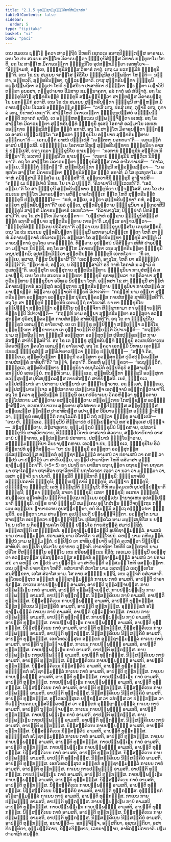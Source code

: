 ```yaml
---
title: "2.1.5 ອຸພ຺ຠຊາຓຸມຓ຺ຑລິກາສິກ຺ຂາປທ"
tableOfContents: false
sidebar:
  order: 5
type: "tipitaka"
basket: "vi"
book: "paci"
---
```



<DynamicBreadcrumb />

<Division number="656" book="paci">

<Paragraph number="2100" book="paci">
ເຕນ ສມເຍນ ພຸທ຺ໂຘ ຠຄວາ ສາວຕ຺ຖິຍໍ ວິຫຣຕິ ເຊຕວເນ ອນາຖປິຓ຺ຑິກສ຺ສ ອາຣາເມ. ເຕນ ໂຂ ປນ ສມເຍນ ສາຬ຺ໂຫ ມິຄາຣນຕ຺ຕາ ຠິກ຺ຂຸນິສໍຆສ຺ສ ວິຫາຣໍ ກຕ຺ຕຸກາໂມ ໂຫຕິ. ອຖ ໂຂ ສາຬ຺ໂຫ ມິຄາຣນຕ຺ຕາ ຠິກ຺ຂຸນິໂຍ ອຸປສງ຺ກມິຕ຺ວາ ເອຕທໂວຈ—  “ອິຈ຺ຉາມຫໍ, ອຍ຺ເຍ, ຠິກ຺ຂຸນິສໍຆສ຺ສ ວິຫາຣໍ ກາຕຸໍ. ເທຖ ເມ ນວກມ຺ມິກໍ ຠິກ຺ຂຸນິນ຺”ຕິ. ເຕນ ໂຂ ປນ ສມເຍນ ຈຕສ຺ໂສ ຠຄິນິໂຍ ຠິກ຺ຂຸນີສຸ ປພ຺ພຊິຕາ ໂຫນ຺ຕິ—  ນນ຺ທາ, ນນ຺ທວຕີ, ສຸນ຺ທຣີນນ຺ທາ, ຖຸລ຺ລນນ຺ທາຕິ. ຕາສຸ ສຸນ຺ທຣີນນ຺ທາ ຠິກ຺ຂຸນີ ຕຣຸຓປພ຺ພຊິຕາ ອຠິຣູປາ ໂຫຕິ ທສ຺ສນີຍາ ປາສາທິກາ ປຓ຺ຑິຕາ ພ຺ຍຕ຺ຕາ ເມຘາວິນີ ທກ຺ຂາ ອນລສາ, ຕຕ຺ຣຸປາຍາຍ ວີມໍສາຍ ສມນ຺ນາຄຕາ, ອລໍ ກາຕຸໍ ອລໍ ສໍວິຘາຕຸໍ. ອຖ ໂຂ ຠິກ຺ຂຸນິສໍໂຆ ສຸນ຺ທຣີນນ຺ທໍ ຠິກ຺ຂຸນິໍ ສມ຺ມນ຺ນິຕ຺ວາ ສາຬ຺ຫສ຺ສ ມິຄາຣນຕ຺ຕຸໂນ ນວກມ຺ມິກໍ ອທາສິ. ເຕນ ໂຂ ປນ ສມເຍນ ສຸນ຺ທຣີນນ຺ທາ ຠິກ຺ຂຸນີ ສາຬ຺ຫສ຺ສ ມິຄາຣນຕ຺ຕຸໂນ ນິເວສນໍ ອຠິກ຺ຂຓໍ ຄຈ຺ຉຕິ—  “ວາສິໍ ເທຖ, ປຣສຸໍ ເທຖ, ກຸຐາຣິໍ ເທຖ, ກຸທາລໍ ເທຖ, ນິຂາທນໍ ເທຖາ”ຕິ. ສາຬ຺ໂຫປິ ມິຄາຣນຕ຺ຕາ ຠິກ຺ຂຸນຸປສ຺ສຍໍ ອຠິກ຺ຂຓໍ ຄຈ຺ຉຕິ ກຕາກຕໍ ຊານິຕຸໍ. ເຕ ອຠິຓ຺ຫທສ຺ສເນນ ປຏິພທ຺ຘຈິຕ຺ຕາ ອເຫສຸໍ.
</Paragraph>

<Paragraph number="2101" book="paci">
ອຖ ໂຂ ສາຬ຺ໂຫ ມິຄາຣນຕ຺ຕາ ສຸນ຺ທຣີນນ຺ທໍ ຠິກ຺ຂຸນິໍ ທູເສຕຸໍ ໂອກາສໍ ອລຠມາໂນ ເອຕເທວອຕ຺ຖາຍ ຠິກ຺ຂຸນິສໍຆສ຺ສ ຠຕ຺ຕໍ ອກາສິ. ອຖ ໂຂ ສາຬ຺ໂຫ ມິຄາຣນຕ຺ຕາ ຠຕ຺ຕຄ຺ເຄ ອາສນໍ ປຎ຺ຎເປນ຺ໂຕ “ເອຕ຺ຕກາ ຠິກ຺ຂຸນິໂຍ ອຍ຺ຍາຍ ສຸນ຺ທຣີນນ຺ທາຍ ວຸຑ຺ຒຕຣາ”ຕິ—  ເອກມນ຺ຕໍ ອາສນໍ ປຎ຺ຎເປສິ “ເອຕ຺ຕກາ ນວກຕຣາ”ຕິ—  ເອກມນ຺ຕໍ ອາສນໍ ປຎ຺ຎເປສິ. ປຏິຈ຺ຉນ຺ເນ ໂອກາເສ ນິກູເຏ ສຸນ຺ທຣີນນ຺ທາຍ ຠິກ຺ຂຸນິຍາ ອາສນໍ ປຎ຺ຎເປສິ, ຍຖາ ເຖຣາ ຠິກ຺ຂຸນິໂຍ ຊາເນຍ຺ຍຸໍ—  “ນວການໍ ຠິກ຺ຂຸນີນໍ ສນ຺ຕິເກ ນິສິນ຺ນາ”ຕິ; ນວກາປິ ຠິກ຺ຂຸນິໂຍ ຊາເນຍ຺ຍຸໍ—  “ເຖຣານໍ ຠິກ຺ຂຸນີນໍ ສນ຺ຕິເກ ນິສິນ຺ນາ”ຕິ. ອຖ ໂຂ ສາຬ຺ໂຫ ມິຄາຣນຕ຺ຕາ ຠິກ຺ຂຸນິສໍຆສ຺ສ ກາລໍ ອາໂຣຈາເປສິ—  “ກາໂລ, ອຍ຺ເຍ, ນິຏ຺ຐິຕໍ ຠຕ຺ຕນ຺”ຕິ. ສຸນ຺ທຣີນນ຺ທາ ຠິກ຺ຂຸນີ ສລ຺ລກ຺ເຂຕ຺ວາ—  “ນ ພຫຸກໂຕ ສາຬ຺ໂຫ ມິຄາຣນຕ຺ຕາ ຠິກ຺ຂຸນິສໍຆສ຺ສ ຠຕ຺ຕໍ ອກາສິ; ມໍ ໂສ ທູເສຕຸກາໂມ. ສຈາຫໍ ຄມິສ຺ສາມິ ວິສ຺ສໂຣ ເມ ຠວິສ຺ສຕີ”ຕິ, ອນ຺ເຕວາສິນິໍ ຠິກ຺ຂຸນິໍ ອາຓາເປສິ—  “ຄຈ຺ຉ ເມ ປິຓ຺ຑປາຕໍ ນີຫຣ. ໂຍ ເຈ ມໍ ປຸຈ຺ຉຕິ, ‘ຄິລານາ’ຕິ ປຏິເວເທຫີ”ຕິ. “ເອວໍ, ອຍ຺ເຍ”ຕິ ໂຂ ສາ ຠິກ຺ຂຸນີ ສຸນ຺ທຣີນນ຺ທາຍ ຠິກ຺ຂຸນິຍາ ປຈ຺ຈສ຺ໂສສິ.
</Paragraph>

<Paragraph number="2102" book="paci">
ເຕນ ໂຂ ປນ ສມເຍນ ສາຬ຺ໂຫ ມິຄາຣນຕ຺ຕາ ພຫິທ຺ວາຣໂກຏ຺ຐເກ ຐິໂຕ ໂຫຕິ ສຸນ຺ທຣີນນ຺ທໍ ຠິກ຺ຂຸນິໍ ປຏິປຸຈ຺ຉນ຺ໂຕ—  “ກຫໍ, ອຍ຺ເຍ, ອຍ຺ຍາ ສຸນ຺ທຣີນນ຺ທາ? ກຫໍ, ອຍ຺ເຍ, ອຍ຺ຍາ ສຸນ຺ທຣີນນ຺ທາ”ຕິ? ເອວໍ ວຸຕ຺ເຕ, ສຸນ຺ທຣີນນ຺ທາຍ ຠິກ຺ຂຸນິຍາ ອນ຺ເຕວາສິນີ ຠິກ຺ຂຸນີ ສາຬ຺ຫໍ ມິຄາຣນຕ຺ຕາຣໍ ເອຕທໂວຈ—  “ຄິລານາວຸໂສ; ປິຓ຺ຑປາຕໍ ນີຫຣິສ຺ສາມີ”ຕິ. ອຖ ໂຂ ສາຬ຺ໂຫ ມິຄາຣນຕ຺ຕາ—  “ຍມ຺ປາຫໍ ອຕ຺ຖາຍ ຠິກ຺ຂຸນິສໍຆສ຺ສ ຠຕ຺ຕໍ ອກາສິໍ ອຍ຺ຍາຍ ສຸນ຺ທຣີນນ຺ທາຍ ກາຣຓາ”ຕິ ມນຸສ຺ເສ ອາຓາເປຕ຺ວາ—  “ຠິກ຺ຂຸນິສໍຆໍ ຠຕ຺ເຕນ ປຣິວິສຖາ”ຕິ ວຕ຺ວາ ເຍນ ຠິກ຺ຂຸນຸປສ຺ສໂຍ ເຕນຸປສງ຺ກມິ. ເຕນ ໂຂ ປນ ສມເຍນ ສຸນ຺ທຣີນນ຺ທາ ຠິກ຺ຂຸນີ ພຫາຣາມໂກຏ຺ຐເກ ຐິຕາ ໂຫຕິ ສາຬ຺ຫໍ ມິຄາຣນຕ຺ຕາຣໍ ປຕິມາເນນ຺ຕີ. ອທ຺ທສາ ໂຂ ສຸນ຺ທຣີນນ຺ທາ ຠິກ຺ຂຸນີ ສາຬ຺ຫໍ ມິຄາຣນຕ຺ຕາຣໍ ທູຣໂຕວ ອາຄຈ຺ຉນ຺ຕໍ. ທິສ຺ວານ ອຸປສ຺ສຍໍ ປວິສິຕ຺ວາ ສສີສໍ ປາຣຸປິຕ຺ວາ ມຎ຺ຈເກ ນິປຊ຺ຊິ. ອຖ ໂຂ ສາຬ຺ໂຫ ມິຄາຣນຕ຺ຕາ ເຍນ ສຸນ຺ທຣີນນ຺ທາ ຠິກ຺ຂຸນີ ເຕນຸປສງ຺ກມິ; ອຸປສງ຺ກມິຕ຺ວາ ສຸນ຺ທຣີນນ຺ທໍ ຠິກ຺ຂຸນິໍ ເອຕທໂວຈ—  “ກິໍ ເຕ, ອຍ຺ເຍ, ອຜາສຸ, ກິສ຺ສ ນິປນ຺ນາສີ”ຕິ? “ເອວຎ຺ເຫຕໍ, ອາວຸໂສ, ໂຫຕິ ຍາ ອນິຈ຺ຉນ຺ຕໍ ອິຈ຺ຉຕີ”ຕິ. “ກ຺ຍາຫໍ ຕໍ, ອຍ຺ເຍ, ນ ອິຈ຺ຉິສ຺ສາມິ? ອປິ ຈາຫໍ ໂອກາສໍ ນ ລຠາມິ ຕໍ ທູເສຕຸນ຺”ຕິ. ອວສ຺ສຸໂຕ ອວສ຺ສຸຕາຍ ສຸນ຺ທຣີນນ຺ທາຍ ຠິກ຺ຂຸນິຍາ ກາຍສໍສຄ຺ຄໍ ສມາປຊ຺ຊິ.
</Paragraph>

<Paragraph number="2103" book="paci">
ເຕນ ໂຂ ປນ ສມເຍນ ອຎ຺ຎຕຣາ ຠິກ຺ຂຸນີ ຊຣາທຸພ຺ພລາ ຈຣຓຄິລານາ ສຸນ຺ທຣີນນ຺ທາຍ ຠິກ຺ຂຸນິຍາ ອວິທູເຣ ນິປນ຺ນາ ໂຫຕິ. ອທ຺ທສາ ໂຂ ສາ ຠິກ຺ຂຸນີ ສາຬ຺ຫໍ ມິຄາຣນຕ຺ຕາຣໍ ອວສ຺ສຸຕໍ ອວສ຺ສຸຕາຍ ສຸນ຺ທຣີນນ຺ທາຍ ຠິກ຺ຂຸນິຍາ ກາຍສໍສຄ຺ຄໍ ສມາປຊ຺ຊນ຺ຕໍ. ທິສ຺ວານ ອຸຊ຺ຌາຍຕິ ຂິຍ຺ຍຕິ ວິປາເຈຕິ—  “ກຖຎ຺ຫິ ນາມ ອຍ຺ຍາ ສຸນ຺ທຣີນນ຺ທາ ອວສ຺ສຸຕາ ອວສ຺ສຸຕສ຺ສ ປຸຣິສປຸຄ຺ຄລສ຺ສ ກາຍສໍສຄ຺ຄໍ ສາທິຍິສ຺ສຕີ”ຕິ. ອຖ ໂຂ ສາ ຠິກ຺ຂຸນີ ຠິກ຺ຂຸນີນໍ ເອຕມຕ຺ຖໍ ອາໂຣເຈສິ. ຍາ ຕາ ຠິກ຺ຂຸນິໂຍ ອປ຺ປິຈ຺ຉາ ສນ຺ຕຸຏ຺ຐາ ລຊ຺ຊິນິໂຍ ກຸກ຺ກຸຈ຺ຈິກາ ສິກ຺ຂາກາມາ ຕາ ອຸຊ຺ຌາຍນ຺ຕິ ຂິຍ຺ຍນ຺ຕິ ວິປາເຈນ຺ຕິ—  “ກຖຎ຺ຫິ ນາມ ອຍ຺ຍາ ສຸນ຺ທຣີນນ຺ທາ ອວສ຺ສຸຕາ ອວສ຺ສຸຕສ຺ສ ປຸຣິສປຸຄ຺ຄລສ຺ສ ກາຍສໍສຄ຺ຄໍ ສາທິຍິສ຺ສຕີ”ຕິ. ອຖ ໂຂ ຕາ ຠິກ຺ຂຸນິໂຍ ຠິກ຺ຂູນໍ ເອຕມຕ຺ຖໍ ອາໂຣເຈສຸໍ. ເຍ ເຕ ຠິກ຺ຂູ ອປ຺ປິຈ຺ຉາ ສນ຺ຕຸຏ຺ຐາ ລຊ຺ຊິໂນ ກຸກ຺ກຸຈ຺ຈກາ ສິກ຺ຂາກາມາ ເຕ ອຸຊ຺ຌາຍນ຺ຕິ ຂິຍ຺ຍນ຺ຕິ ວິປາເຈນ຺ຕິ—  “ກຖຎ຺ຫິ ນາມ ສຸນ຺ທຣີນນ຺ທາ ຠິກ຺ຂຸນີ ອວສ຺ສຸຕາ ອວສ຺ສຸຕສ຺ສ ປຸຣິສປຸຄ຺ຄລສ຺ສ ກາຍສໍສຄ຺ຄໍ ສາທິຍິສ຺ສຕີ”ຕິ.
</Paragraph>

<Paragraph number="2104" book="paci">
ອຖ ໂຂ ເຕ ຠິກ຺ຂູ ສຸນ຺ທຣີນນ຺ທໍ ຠິກ຺ຂຸນິໍ ອເນກປຣິຍາເຍນ ວິຄຣຫິຕ຺ວາ ຠຄວໂຕ ເອຕມຕ຺ຖໍ ອາໂຣເຈສຸໍ. ອຖ ໂຂ ຠຄວາ ເອຕສ຺ມິໍ ນິທາເນ ເອຕສ຺ມິໍ ປກຣເຓ ຠິກ຺ຂຸສໍຆໍ ສນ຺ນິປາຕາເປຕ຺ວາ ຠິກ຺ຂູ ປຏິປຸຈ຺ຉິ—  “ສຈ຺ຈໍ ກິຣ, ຠິກ຺ຂເວ, ສຸນ຺ທຣີນນ຺ທາ ຠິກ຺ຂຸນີ ອວສ຺ສຸຕາ ອວສ຺ສຸຕສ຺ສ ປຸຣິສປຸຄ຺ຄລສ຺ສ ກາຍສໍສຄ຺ຄໍ ສາທິຍຕີ”ຕິ? “ສຈ຺ຈໍ, ຠຄວາ”ຕິ. ວິຄຣຫິ ພຸທ຺ໂຘ ຠຄວາ—  “ອນນຸຈ຺ຉວິກໍ, ຠິກ຺ຂເວ, ສຸນ຺ທຣີນນ຺ທາຍ ຠິກ຺ຂຸນິຍາ ອນນຸໂລມິກໍ ອປ຺ປຕິຣູປໍ ອສ຺ສາມຓກໍ ອກປ຺ປິຍໍ ອກຣຓີຍໍ. ກຖຎ຺ຫິ ນາມ, ຠິກ຺ຂເວ, ສຸນ຺ທຣີນນ຺ທາ ຠິກ຺ຂຸນີ ອວສ຺ສຸຕາ ອວສ຺ສຸຕສ຺ສ ປຸຣິສປຸຄ຺ຄລສ຺ສ ກາຍສໍສຄ຺ຄໍ ສາທິຍິສ຺ສຕິ. ເນຕໍ, ຠິກ຺ຂເວ, ອປ຺ປສນ຺ນານໍ ວາ ປສາທາຍ ປສນ຺ນານໍ ວາ ຠິຍ຺ໂຍຠາວາຍ. ອຖ ຂ຺ເວຕໍ, ຠິກ຺ຂເວ, ອປ຺ປສນ຺ນານຎ຺ເຈວ ອປ຺ປສາທາຍ ປສນ຺ນານຎ຺ຈ ເອກຈ຺ຈານໍ ອຎ຺ຎຖຕ຺ຕາຍາ”ຕິ. ອຖ ໂຂ ຠຄວາ ສຸນ຺ທຣີນນ຺ທໍ ຠິກ຺ຂຸນິໍ ອເນກປຣິຍາເຍນ ວິຄຣຫິຕ຺ວາ ທຸພ຺ຠຣຕາຍ ທຸປ຺ໂປສຕາຍ ມຫິຈ຺ຉຕາຍ ອສນ຺ຕຸຏ຺ຐິຕາຍ ສງ຺ຄຓິກາຍ ໂກສຊ຺ຊສ຺ສ ອວຓ຺ຓໍ ຠາສິຕ຺ວາ, ອເນກປຣິຍາເຍນ ສຸຠຣຕາຍ ສຸໂປສຕາຍ ອປ຺ປິຈ຺ຉສ຺ສ ສນ຺ຕຸຏ຺ຐສ຺ສ ສລ຺ເລຂສ຺ສ ຘຸຕສ຺ສ ປາສາທິກສ຺ສ ອປຈຍສ຺ສ ວີຣິຍາຣມ຺ຠສ຺ສ ວຓ຺ຓໍ ຠາສິຕ຺ວາ, ຠິກ຺ຂູນໍ ຕທນຸຈ຺ຉວິກໍ ຕທນຸໂລມິກໍ ຘມ຺ມິໍ ກຖໍ ກຕ຺ວາ ຠິກ຺ຂູ ອາມນ຺ເຕສິ—  “ເຕນ ຫິ, ຠິກ຺ຂເວ, ຠິກ຺ຂຸນີນໍ ສິກ຺ຂາປທໍ ປຎ຺ຎເປສ຺ສາມິ ທສ ອຕ຺ຖວເສ ປຏິຈ຺ຈ—  ສໍຆສຸຏ຺ຐຸຕາຍ, ສໍຆຜາສຸຕາຍ, ທຸມ຺ມງ຺ກູນໍ ຠິກ຺ຂຸນີນໍ ນິຄ຺ຄຫາຍ, ເປສລານໍ ຠິກ຺ຂຸນີນໍ ຜາສຸວິຫາຣາຍ, ທິຏ຺ຐຘມ຺ມິການໍ ອາສວານໍ ສໍວຣາຍ, ສມ຺ປຣາຍິການໍ ອາສວານໍ ປຏິຆາຕາຍ, ອປ຺ປສນ຺ນານໍ ປສາທາຍ, ປສນ຺ນານໍ ຠິຍ຺ໂຍຠາວາຍ, ສທ຺ຘມ຺ມຏ຺ຐິຕິຍາ ວິນຍານຸຄ຺ຄຫາຍ. ເອວຎ຺ຈ ປນ, ຠິກ຺ຂເວ, ຠິກ຺ຂຸນິໂຍ ອິມໍ ສິກ຺ຂາປທໍ ອຸທ຺ທິສນ຺ຕຸ—
</Paragraph>

</Division>
<Division number="657" book="paci">

<Paragraph number="2105" book="paci">
<Emphasis>“ຍາ ປນ ຠິກ຺ຂຸນີ ອວສ຺ສຸຕາ ອວສ຺ສຸຕສ຺ສ ປຸຣິສປຸຄ຺ຄລສ຺ສ ອຘກ຺ຂກໍ ອຸພ຺ຠຊາຓຸມຓ຺ຑລໍ ອາມສນໍ ວາ ປຣາມສນໍ ວາ ຄຫຓໍ ວາ ຉຸປນໍ ວາ ປຏິປີຬນໍ ວາ ສາທິເຍຍ຺ຍ, ອຍມ຺ປິ ປາຣາຊິກາ ໂຫຕິ ອສໍວາສາ ອຸພ຺ຠຊາຓຸມຓ຺ຑລິກາ”</Emphasis>ຕິ. (*5*:<Emphasis>5</Emphasis>)
</Paragraph>

</Division>
<Division number="658" book="paci">

<Paragraph number="2106" book="paci">
<Emphasis>ຍາ ປນາ</Emphasis>ຕິ ຍາ ຍາທິສາ ຍຖາຍຸຕ຺ຕາ ຍຖາຊຈ຺ຈາ ຍຖານາມາ ຍຖາໂຄຕ຺ຕາ ຍຖາສີລາ ຍຖາວິຫາຣິນີ ຍຖາໂຄຈຣາ ເຖຣາ ວາ ນວາ ວາ ມຊ຺ຌິມາ ວາ, ເອສາ ວຸຈ຺ຈຕິ ຍາ ປນາຕິ.
</Paragraph>

<Paragraph number="2107" book="paci">
<Emphasis>ຠິກ຺ຂຸນີ</Emphasis>ຕິ ຠິກ຺ຂິກາຕິ ຠິກ຺ຂຸນີ; ຠິກ຺ຂາຈຣິຍໍ ອຊ຺ຌຸປຄຕາຕິ ຠິກ຺ຂຸນີ; ຠິນ຺ນປຏຘຣາຕິ ຠິກ຺ຂຸນີ; ສມຎ຺ຎາຍ ຠິກ຺ຂຸນີ; ປຏິຎ຺ຎາຍ ຠິກ຺ຂຸນີ; ເອຫິ ຠິກ຺ຂຸນີຕິ ຠິກ຺ຂຸນີ; ຕີຫິ ສຣຓຄມເນຫິ ອຸປສມ຺ປນ຺ນາຕິ ຠິກ຺ຂຸນີ; ຠທ຺ຣາ ຠິກ຺ຂຸນີ; ສາຣາ ຠິກ຺ຂຸນີ; ເສຂາ ຠິກ຺ຂຸນີ; ອເສຂາ ຠິກ຺ຂຸນີ; ສມຄ຺ເຄນ ອຸຠໂຕສໍເຆນ ຎຕ຺ຕິຈຕຸຕ຺ເຖນ ກມ຺ເມນ ອກຸປ຺ເປນ ຐານາຣເຫນ ອຸປສມ຺ປນ຺ນາຕິ ຠິກ຺ຂຸນີ. ຕຕ຺ຣ ຍາຍໍ ຠິກ຺ຂຸນີ ສມຄ຺ເຄນ ອຸຠໂຕສໍເຆນ ຎຕ຺ຕິຈຕຸຕ຺ເຖນ ກມ຺ເມນ ອກຸປ຺ເປນ ຐານາຣເຫນ ອຸປສມ຺ປນ຺ນາ, ອຍໍ ອິມສ຺ມິໍ ອຕ຺ເຖ ອຘິປ຺ເປຕາ ຠິກ຺ຂຸນີຕິ.
</Paragraph>

<Paragraph number="2108" book="paci">
<Emphasis>ອວສ຺ສຸຕາ</Emphasis> ນາມ ສາຣຕ຺ຕາ ອເປກ຺ຂວຕີ ປຏິພທ຺ຘຈິຕ຺ຕາ.
</Paragraph>

<Paragraph number="2109" book="paci">
<Emphasis>ອວສ຺ສຸໂຕ</Emphasis> ນາມ ສາຣຕ຺ໂຕ ອເປກ຺ຂວາ ປຏິພທ຺ຘຈິຕ຺ໂຕ.
</Paragraph>

<Paragraph number="2110" book="paci">
<Emphasis>ປຸຣິສປຸຄ຺ຄໂລ</Emphasis> ນາມ ມນຸສ຺ສປຸຣິໂສ ນ ຍກ຺ໂຂ ນ ເປໂຕ ນ ຕິຣຈ຺ຉານຄໂຕ ວິຎ຺ຎູ ປຏິພໂລ ກາຍສໍສຄ຺ຄໍ ສມາປຊ຺ຊິຕຸໍ.
</Paragraph>

<Paragraph number="2111" book="paci">
<Emphasis>ອຘກ຺ຂກນ຺</Emphasis>ຕິ ເຫຏ຺ຐກ຺ຂກໍ.
</Paragraph>

<Paragraph number="2112" book="paci">
<Emphasis>ອຸພ຺ຠຊາຓຸມຓ຺ຑລນ຺</Emphasis>ຕິ ອຸປຣິຊາຓຸມຓ຺ຑລໍ.
</Paragraph>

<Paragraph number="2113" book="paci">
<Emphasis>ອາມສນໍ</Emphasis> ນາມ ອາມຏ຺ຐມຕ຺ຕໍ.
</Paragraph>

<Paragraph number="2114" book="paci">
<Emphasis>ປຣາມສນໍ</Emphasis> ນາມ ອິໂຕຈິໂຕ ຈ ສຎ຺ໂຈປນໍ.
</Paragraph>

<Paragraph number="2115" book="paci">
<Emphasis>ຄຫຓໍ</Emphasis> ນາມ ຄຫິຕມຕ຺ຕໍ.
</Paragraph>

<Paragraph number="2116" book="paci">
<Emphasis>ຉຸປນໍ</Emphasis> ນາມ ຜຸຏ຺ຐມຕ຺ຕໍ.
</Paragraph>

<Paragraph number="2117" book="paci">
<Emphasis>ປຏິປີຬນໍ ວາ ສາທິເຍຍ຺ຍາ</Emphasis>ຕິ ອງ຺ຄໍ ຄເຫຕ຺ວາ ນິປ຺ປີຬນໍ ສາທິຍຕິ.
</Paragraph>

<Paragraph number="2118" book="paci">
<Emphasis>ອຍມ຺ປີ</Emphasis>ຕິ ປຸຣິມາໂຍ ອຸປາທາຍ ວຸຈ຺ຈຕິ.
</Paragraph>

<Paragraph number="2119" book="paci">
<Emphasis>ປາຣາຊິກາ ໂຫຕີ</Emphasis>ຕິ ເສຍ຺ຍຖາປິ ນາມ ປຸຣິໂສ ສີສຈ຺ຉິນ຺ໂນ ອຠພ຺ໂພ ເຕນ ສຣີຣພນ຺ຘເນນ ຊີວິຕຸໍ; ເອວເມວ ຠິກ຺ຂຸນີ ອວສ຺ສຸຕາ ອວສ຺ສຸຕສ຺ສ ປຸຣິສປຸຄ຺ຄລສ຺ສ ອຘກ຺ຂກໍ ອຸພ຺ຠຊາຓຸມຓ຺ຑລໍ ອາມສນໍ ວາ ປຣາມສນໍ ວາ ຄຫຓໍ ວາ ຉຸປນໍ ວາ ປຏິປີຬນໍ ວາ ສາທິຍນ຺ຕີ ອສ຺ສມຓີ ໂຫຕິ ອສກ຺ຍຘີຕາ. ເຕນ ວຸຈ຺ຈຕິ ປາຣາຊິກາ ໂຫຕີຕິ.
</Paragraph>

<Paragraph number="2120" book="paci">
<Emphasis>ອສໍວາສາ</Emphasis>ຕິ <Emphasis>ສໍວາໂສ</Emphasis> ນາມ ເອກກມ຺ມໍ ເອກຸທ຺ເທໂສ ສມສິກ຺ຂຕາ, ເອໂສ ສໍວາໂສ ນາມ. ໂສ ຕາຍ ສທ຺ຘິໍ ນຕ຺ຖິ, ເຕນ ວຸຈ຺ຈຕິ ອສໍວາສາຕິ.
</Paragraph>

</Division>
<Division number="659" book="paci">

<Paragraph number="2121" book="paci">
ອຸຠໂຕອວສ຺ສຸເຕ ອຘກ຺ຂກໍ ອຸພ຺ຠຊາຓຸມຓ຺ຑລໍ ກາເຍນ ກາຍໍ ອາມສຕິ, ອາປຕ຺ຕິ ປາຣາຊິກສ຺ສ. ກາເຍນ ກາຍປຏິພທ຺ຘໍ ອາມສຕິ, ອາປຕ຺ຕິ ຖຸລ຺ລຈ຺ຈຍສ຺ສ. ກາຍປຏິພທ຺ເຘນ ກາຍໍ ອາມສຕິ, ອາປຕ຺ຕິ ຖຸລ຺ລຈ຺ຈຍສ຺ສ. ກາຍປຏິພທ຺ເຘນ ກາຍປຏິພທ຺ຘໍ ອາມສຕິ, ອາປຕ຺ຕິ ທຸກ຺ກຏສ຺ສ.
</Paragraph>

<Paragraph number="2122" book="paci">
ນິສ຺ສຄ຺ຄິເຍນ ກາຍໍ ອາມສຕິ, ອາປຕ຺ຕິ ທຸກ຺ກຏສ຺ສ. ນິສ຺ສຄ຺ຄິເຍນ ກາຍປຏິພທ຺ຘໍ ອາມສຕິ, ອາປຕ຺ຕິ ທຸກ຺ກຏສ຺ສ. ນິສ຺ສຄ຺ຄິເຍນ ນິສ຺ສຄ຺ຄິຍໍ ອາມສຕິ, ອາປຕ຺ຕິ ທຸກ຺ກຏສ຺ສ.
</Paragraph>

<Paragraph number="2123" book="paci">
ອຸພ຺ຠກ຺ຂກໍ ອໂຘຊາຓຸມຓ຺ຑລໍ ກາເຍນ ກາຍໍ ອາມສຕິ, ອາປຕ຺ຕິ ຖຸລ຺ລຈ຺ຈຍສ຺ສ. ກາເຍນ ກາຍປຏິພທ຺ຘໍ ອາມສຕິ, ອາປຕ຺ຕິ ທຸກ຺ກຏສ຺ສ. ກາຍປຏິພທ຺ເຘນ ກາຍໍ ອາມສຕິ, ອາປຕ຺ຕິ ທຸກ຺ກຏສ຺ສ. ກາຍປຏິພທ຺ເຘນ ກາຍປຏິພທ຺ຘໍ ອາມສຕິ, ອາປຕ຺ຕິ ທຸກ຺ກຏສ຺ສ.
</Paragraph>

<Paragraph number="2124" book="paci">
ນິສ຺ສຄ຺ຄິເຍນ ກາຍໍ ອາມສຕິ, ອາປຕ຺ຕິ ທຸກ຺ກຏສ຺ສ. ນິສ຺ສຄ຺ຄິເຍນ ກາຍປຏິພທ຺ຘໍ ອາມສຕິ, ອາປຕ຺ຕິ ທຸກ຺ກຏສ຺ສ. ນິສ຺ສຄ຺ຄິເຍນ ນິສ຺ສຄ຺ຄິຍໍ ອາມສຕິ, ອາປຕ຺ຕິ ທຸກ຺ກຏສ຺ສ.
</Paragraph>

</Division>
<Division number="660" book="paci">

<Paragraph number="2125" book="paci">
ເອກໂຕອວສ຺ສຸເຕ ອຘກ຺ຂກໍ ອຸພ຺ຠຊາຓຸມຓ຺ຑລໍ ກາເຍນ ກາຍໍ ອາມສຕິ, ອາປຕ຺ຕິ ຖຸລ຺ລຈ຺ຈຍສ຺ສ. ກາເຍນ ກາຍປຏິພທ຺ຘໍ ອາມສຕິ, ອາປຕ຺ຕິ ທຸກ຺ກຏສ຺ສ. ກາຍປຏິພທ຺ເຘນ ກາຍໍ ອາມສຕິ, ອາປຕ຺ຕິ ທຸກ຺ກຏສ຺ສ. ກາຍປຏິພທ຺ເຘນ ກາຍປຏິພທ຺ຘໍ ອາມສຕິ, ອາປຕ຺ຕິ ທຸກ຺ກຏສ຺ສ.
</Paragraph>

<Paragraph number="2126" book="paci">
ນິສ຺ສຄ຺ຄິເຍນ ກາຍໍ ອາມສຕິ, ອາປຕ຺ຕິ ທຸກ຺ກຏສ຺ສ. ນິສ຺ສຄ຺ຄິເຍນ ກາຍປຏິພທ຺ຘໍ ອາມສຕິ, ອາປຕ຺ຕິ ທຸກ຺ກຏສ຺ສ. ນິສ຺ສຄ຺ຄິເຍນ ນິສ຺ສຄ຺ຄິຍໍ ອາມສຕິ, ອາປຕ຺ຕິ ທຸກ຺ກຏສ຺ສ.
</Paragraph>

<Paragraph number="2127" book="paci">
ອຸພ຺ຠກ຺ຂກໍ ອໂຘຊາຓຸມຓ຺ຑລໍ ກາເຍນ ກາຍໍ ອາມສຕິ, ອາປຕ຺ຕິ ທຸກ຺ກຏສ຺ສ. ກາເຍນ ກາຍປຏິພທ຺ຘໍ ອາມສຕິ, ອາປຕ຺ຕິ ທຸກ຺ກຏສ຺ສ. ກາຍປຏິພທ຺ເຘນ ກາຍໍ ອາມສຕິ, ອາປຕ຺ຕິ ທຸກ຺ກຏສ຺ສ. ກາຍປຏິພທ຺ເຘນ ກາຍປຏິພທ຺ຘໍ ອາມສຕິ, ອາປຕ຺ຕິ ທຸກ຺ກຏສ຺ສ.
</Paragraph>

<Paragraph number="2128" book="paci">
ນິສ຺ສຄ຺ຄິເຍນ ກາຍໍ ອາມສຕິ, ອາປຕ຺ຕິ ທຸກ຺ກຏສ຺ສ. ນິສ຺ສຄ຺ຄິເຍນ ກາຍປຏິພທ຺ຘໍ ອາມສຕິ, ອາປຕ຺ຕິ ທຸກ຺ກຏສ຺ສ. ນິສ຺ສຄ຺ຄິເຍນ ນິສ຺ສຄ຺ຄິຍໍ ອາມສຕິ, ອາປຕ຺ຕິ ທຸກ຺ກຏສ຺ສ.
</Paragraph>

</Division>
<Division number="661" book="paci">

<Paragraph number="2129" book="paci">
ອຸຠໂຕອວສ຺ສຸເຕ ຍກ຺ຂສ຺ສ ວາ ເປຕສ຺ສ ວາ ປຓ຺ຑກສ຺ສ ວາ ຕິຣຈ຺ຉານຄຕມນຸສ຺ສວິຄ຺ຄຫສ຺ສ ວາ ອຘກ຺ຂກໍ ອຸພ຺ຠຊາຓຸມຓ຺ຑລໍ ກາເຍນ ກາຍໍ ອາມສຕິ, ອາປຕ຺ຕິ ຖຸລ຺ລຈ຺ຈຍສ຺ສ. ກາເຍນ ກາຍປຏິພທ຺ຘໍ ອາມສຕິ, ອາປຕ຺ຕິ ທຸກ຺ກຏສ຺ສ. ກາຍປຏິພທ຺ເຘນ ກາຍໍ ອາມສຕິ, ອາປຕ຺ຕິ ທຸກ຺ກຏສ຺ສ. ກາຍປຏິພທ຺ເຘນ ກາຍປຏິພທ຺ຘໍ ອາມສຕິ, ອາປຕ຺ຕິ ທຸກ຺ກຏສ຺ສ.
</Paragraph>

<Paragraph number="2130" book="paci">
ນິສ຺ສຄ຺ຄິເຍນ ກາຍໍ ອາມສຕິ, ອາປຕ຺ຕິ ທຸກ຺ກຏສ຺ສ. ນິສ຺ສຄ຺ຄິເຍນ ກາຍປຏິພທ຺ຘໍ ອາມສຕິ, ອາປຕ຺ຕິ ທຸກ຺ກຏສ຺ສ. ນິສ຺ສຄ຺ຄິເຍນ ນິສ຺ສຄ຺ຄິຍໍ ອາມສຕິ, ອາປຕ຺ຕິ ທຸກ຺ກຏສ຺ສ.
</Paragraph>

<Paragraph number="2131" book="paci">
ອຸພ຺ຠກ຺ຂກໍ ອໂຘຊາຓຸມຓ຺ຑລໍ ກາເຍນ ກາຍໍ ອາມສຕິ, ອາປຕ຺ຕິ ທຸກ຺ກຏສ຺ສ. ກາເຍນ ກາຍປຏິພທ຺ຘໍ ອາມສຕິ, ອາປຕ຺ຕິ ທຸກ຺ກຏສ຺ສ. ກາຍປຏິພທ຺ເຘນ ກາຍໍ ອາມສຕິ, ອາປຕ຺ຕິ ທຸກ຺ກຏສ຺ສ. ກາຍປຏິພທ຺ເຘນ ກາຍປຏິພທ຺ຘໍ ອາມສຕິ, ອາປຕ຺ຕິ ທຸກ຺ກຏສ຺ສ.
</Paragraph>

<Paragraph number="2132" book="paci">
ນິສ຺ສຄ຺ຄິເຍນ ກາຍໍ ອາມສຕິ, ອາປຕ຺ຕິ ທຸກ຺ກຏສ຺ສ. ນິສ຺ສຄ຺ຄິເຍນ ກາຍປຏິພທ຺ຘໍ ອາມສຕິ, ອາປຕ຺ຕິ ທຸກ຺ກຏສ຺ສ. ນິສ຺ສຄ຺ຄິເຍນ ນິສ຺ສຄ຺ຄິຍໍ ອາມສຕິ, ອາປຕ຺ຕິ ທຸກ຺ກຏສ຺ສ.
</Paragraph>

</Division>
<Division number="662" book="paci">

<Paragraph number="2133" book="paci">
ເອກໂຕອວສ຺ສຸເຕ ອຘກ຺ຂກໍ ອຸພ຺ຠຊາຓຸມຓ຺ຑລໍ ກາເຍນ ກາຍໍ ອາມສຕິ, ອາປຕ຺ຕິ ທຸກ຺ກຏສ຺ສ. ກາເຍນ ກາຍປຏິພທ຺ຘໍ ອາມສຕິ, ອາປຕ຺ຕິ ທຸກ຺ກຏສ຺ສ. ກາຍປຏິພທ຺ເຘນ ກາຍໍ ອາມສຕິ, ອາປຕ຺ຕິ ທຸກ຺ກຏສ຺ສ. ກາຍປຏິພທ຺ເຘນ ກາຍປຏິພທ຺ຘໍ ອາມສຕິ, ອາປຕ຺ຕິ ທຸກ຺ກຏສ຺ສ.
</Paragraph>

<Paragraph number="2134" book="paci">
ນິສ຺ສຄ຺ຄິເຍນ ກາຍໍ ອາມສຕິ, ອາປຕ຺ຕິ ທຸກ຺ກຏສ຺ສ. ນິສ຺ສຄ຺ຄິເຍນ ກາຍປຏິພທ຺ຘໍ ອາມສຕິ, ອາປຕ຺ຕິ ທຸກ຺ກຏສ຺ສ. ນິສ຺ສຄ຺ຄິເຍນ ນິສ຺ສຄ຺ຄິຍໍ ອາມສຕິ, ອາປຕ຺ຕິ ທຸກ຺ກຏສ຺ສ.
</Paragraph>

<Paragraph number="2135" book="paci">
ອຸພ຺ຠກ຺ຂກໍ ອໂຘຊາຓຸມຓ຺ຑລໍ ກາເຍນ ກາຍໍ ອາມສຕິ, ອາປຕ຺ຕິ ທຸກ຺ກຏສ຺ສ. ກາເຍນ ກາຍປຏິພທ຺ຘໍ ອາມສຕິ, ອາປຕ຺ຕິ ທຸກ຺ກຏສ຺ສ. ກາຍປຏິພທ຺ເຘນ ກາຍໍ ອາມສຕິ, ອາປຕ຺ຕິ ທຸກ຺ກຏສ຺ສ. ກາຍປຏິພທ຺ເຘນ ກາຍປຏິພທ຺ຘໍ ອາມສຕິ, ອາປຕ຺ຕິ ທຸກ຺ກຏສ຺ສ.
</Paragraph>

<Paragraph number="2136" book="paci">
ນິສ຺ສຄ຺ຄິເຍນ ກາຍໍ ອາມສຕິ, ອາປຕ຺ຕິ ທຸກ຺ກຏສ຺ສ. ນິສ຺ສຄ຺ຄິເຍນ ກາຍປຏິພທ຺ຘໍ ອາມສຕິ, ອາປຕ຺ຕິ ທຸກ຺ກຏສ຺ສ. ນິສ຺ສຄ຺ຄິເຍນ ນິສ຺ສຄ຺ຄິຍໍ ອາມສຕິ, ອາປຕ຺ຕິ ທຸກ຺ກຏສ຺ສ.
</Paragraph>

</Division>
<Division number="663" book="paci">

<Paragraph number="2137" book="paci">
ອນາປຕ຺ຕິ—  ອສຎ຺ຈິຈ຺ຈ, ອສ຺ສຕິຍາ, ອຊານນ຺ຕິຍາ, ອສາທິຍນ຺ຕິຍາ, ອຸມ຺ມຕ຺ຕິກາຍ, ຂິຕ຺ຕຈິຕ຺ຕາຍ, ເວທນາຏ຺ຏາຍ, ອາທິກມ຺ມິກາຍາຕິ.

</Paragraph>
</Division>

<Paragraph number="2138" type="center" book="paci">
ປຐມປາຣາຊິກໍ ສມຕ຺ຕໍ.
</Paragraph>